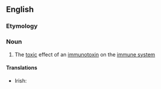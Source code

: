 ==English==

===Etymology===
{{prefix|en|immuno|toxicity}}

===Noun===
{{en-noun|~}}

# The [[toxic]] effect of an [[immunotoxin]] on the [[immune system]]

====Translations====
{{trans-top|the toxic effect of an immunotoxin on the immune system}}
* Irish: {{t|ga|tocsaineacht imdhíonachta|f}}
{{trans-mid}}
{{trans-bottom}}